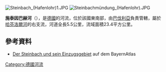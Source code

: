 {{Multiple issues|
{{Expand language|1=de|time=2020-08-28T14:37:19+00:00}}
{{Onesource|time=2020-08-28T14:37:19+00:00}}
}}
{{Coord|49|56|8.76|N|9|24|26.04|E|display=title}}
[[Image:Steinbach_(Hafenlohr)1.JPG|right]]
[[Image:Steinbachmündung_(Hafenlohr).JPG|right]]

'''施泰因巴赫河'''（{{lang-de|Steinbach}}），是[[德國|德國]]的河流，位於該國東南部，由[[巴伐利亞|巴伐利亞]]負責管轄，屬於[[哈芬洛爾河|哈芬洛爾河]]的右支流，河道全長5.5公里，流域面積23.4平方公里。

==參考資料==
* [http://geoportal.bayern.de/bayernatlas/default?lon=4312846.0&lat=5536094.0&zoom=10&base=951 Der Steinbach und sein Einzugsgebiet] auf dem BayernAtlas

{{Germany-geo-stub}}
[[Category:德國河流|Category:德國河流]]